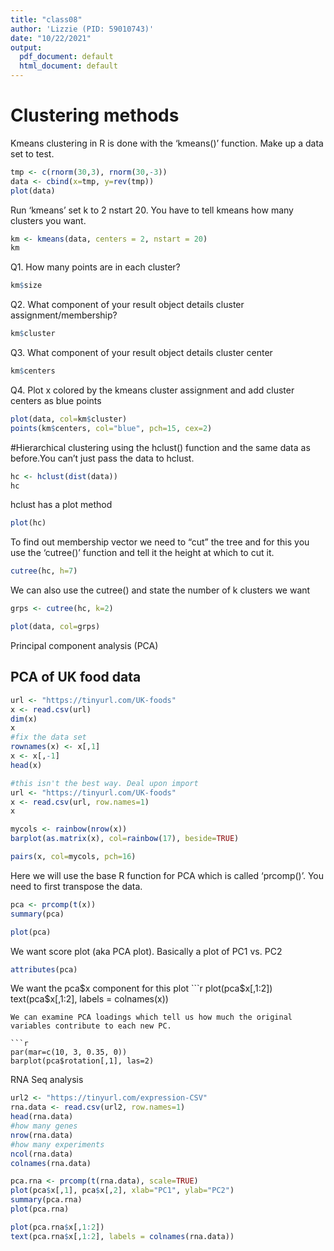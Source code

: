 ```yaml
---
title: "class08"
author: 'Lizzie (PID: 59010743)'
date: "10/22/2021"
output:
  pdf_document: default
  html_document: default
---
```


# Clustering methods

Kmeans clustering in R is done with the 'kmeans()' function.
Make up a data set to test.

```r
tmp <- c(rnorm(30,3), rnorm(30,-3))
data <- cbind(x=tmp, y=rev(tmp))
plot(data)
```

Run 'kmeans' set k to 2 nstart 20. You have to tell kmeans how many clusters you want.

```r
km <- kmeans(data, centers = 2, nstart = 20)
km
```
Q1. How many points are in each cluster?
```r
km$size
```
Q2. What component of your result object details cluster assignment/membership?
```r
km$cluster
```

Q3. What component of your result object details cluster center
```r
km$centers
```

Q4. Plot x colored by the kmeans cluster assignment and add cluster centers as blue points
```r
plot(data, col=km$cluster)
points(km$centers, col="blue", pch=15, cex=2)
```

#Hierarchical clustering using the hclust() function and the same data as before.You can't just pass the data to hclust. 
```r
hc <- hclust(dist(data))
hc

```

hclust has a plot method
```r
plot(hc)
```

To find out membership vector we need to "cut" the tree and for this you use the 'cutree()' function and tell it the height at which to cut it.

```r
cutree(hc, h=7)
```
We can also use the cutree() and state the number of k clusters we want
```r
grps <- cutree(hc, k=2)
```

```r
plot(data, col=grps)
```

Principal component analysis (PCA)


## PCA of UK food data
```r
url <- "https://tinyurl.com/UK-foods"
x <- read.csv(url)
dim(x)
x
#fix the data set
rownames(x) <- x[,1]
x <- x[,-1]
head(x)

#this isn't the best way. Deal upon import
url <- "https://tinyurl.com/UK-foods"
x <- read.csv(url, row.names=1)
x
```
```r
mycols <- rainbow(nrow(x))
barplot(as.matrix(x), col=rainbow(17), beside=TRUE)
```
```r
pairs(x, col=mycols, pch=16)
```
Here we will use the base R function for PCA which is called 'prcomp()'. You need to first transpose the data.
```r
pca <- prcomp(t(x))
summary(pca)
```
```r
plot(pca)
```

We want score plot (aka PCA plot). Basically a plot of PC1 vs. PC2
```r
attributes(pca)
```
We want the pca$x component for this plot
```r
plot(pca$x[,1:2])
text(pca$x[,1:2], labels = colnames(x))
```
We can examine PCA loadings which tell us how much the original variables contribute to each new PC.

```r
par(mar=c(10, 3, 0.35, 0))
barplot(pca$rotation[,1], las=2)
```

RNA Seq analysis
```r
url2 <- "https://tinyurl.com/expression-CSV"
rna.data <- read.csv(url2, row.names=1)
head(rna.data)
#how many genes
nrow(rna.data)
#how many experiments
ncol(rna.data)
colnames(rna.data)
```
```r
pca.rna <- prcomp(t(rna.data), scale=TRUE)
plot(pca$x[,1], pca$x[,2], xlab="PC1", ylab="PC2")
summary(pca.rna)
plot(pca.rna)
```
```r
plot(pca.rna$x[,1:2])
text(pca.rna$x[,1:2], labels = colnames(rna.data))
```

